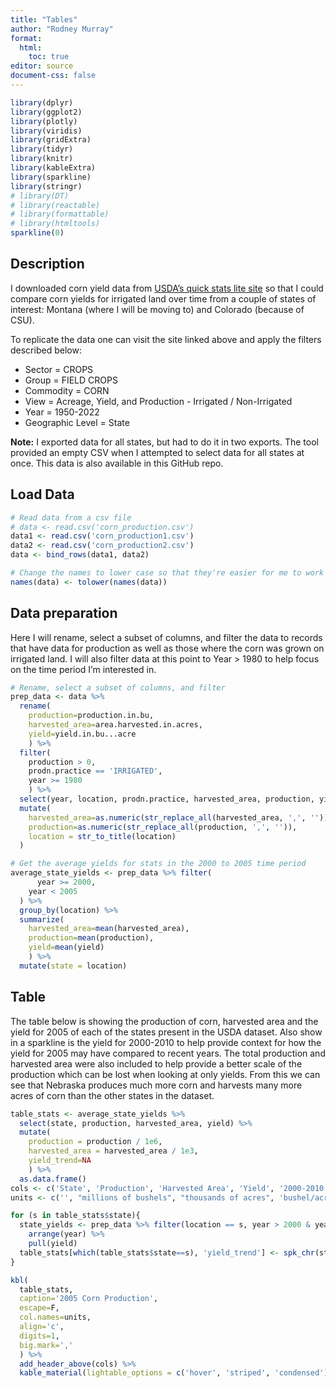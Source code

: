 ```yaml
---
title: "Tables"
author: "Rodney Murray"
format: 
  html:
    toc: true
editor: source
document-css: false
---
```


```r
library(dplyr)
library(ggplot2)
library(plotly)
library(viridis)
library(gridExtra)
library(tidyr)
library(knitr)
library(kableExtra)
library(sparkline)
library(stringr)
# library(DT)
# library(reactable)
# library(formattable)
# library(htmltools)
sparkline(0)
```


## Description

I downloaded corn yield data from [USDA's quick stats lite site](https://www.nass.usda.gov/Quick_Stats/Lite/index.php#91CC0BA8-1B17-3774-91BB-3549B470CD60) so that I could compare corn yields for irrigated land over time from a couple of states of interest: Montana (where I will be moving to) and Colorado (because of CSU).

To replicate the data one can visit the site linked above and apply the filters described below:

-   Sector = CROPS
-   Group = FIELD CROPS
-   Commodity = CORN
-   View = Acreage, Yield, and Production - Irrigated / Non-Irrigated
-   Year = 1950-2022
-   Geographic Level = State

**Note:** I exported data for all states, but had to do it in two exports. The tool provided an empty CSV when I attempted to select data for all states at once. This data is also available in this GitHub repo.

## Load Data

```r
# Read data from a csv file
# data <- read.csv('corn_production.csv')
data1 <- read.csv('corn_production1.csv')
data2 <- read.csv('corn_production2.csv')
data <- bind_rows(data1, data2)

# Change the names to lower case so that they're easier for me to work with
names(data) <- tolower(names(data))
```

## Data preparation

Here I will rename, select a subset of columns, and filter the data to records that have data for production as well as those where the corn was grown on irrigated land. I will also filter data at this point to Year \> 1980 to help focus on the time period I'm interested in.

```r
# Rename, select a subset of columns, and filter
prep_data <- data %>%
  rename(
    production=production.in.bu, 
    harvested_area=area.harvested.in.acres,
    yield=yield.in.bu...acre
    ) %>% 
  filter(
    production > 0,
    prodn.practice == 'IRRIGATED',
    year >= 1980
    ) %>% 
  select(year, location, prodn.practice, harvested_area, production, yield) %>% 
  mutate(
    harvested_area=as.numeric(str_replace_all(harvested_area, ',', '')),
    production=as.numeric(str_replace_all(production, ',', '')),
    location = str_to_title(location)
  )
```


```r
# Get the average yields for stats in the 2000 to 2005 time period
average_state_yields <- prep_data %>% filter(
      year >= 2000,
    year < 2005
  ) %>% 
  group_by(location) %>% 
  summarize(
    harvested_area=mean(harvested_area),
    production=mean(production),
    yield=mean(yield)
    ) %>% 
  mutate(state = location)
```


## Table

The table below is showing the production of corn, harvested area and the yield for 2005 of each of the states present in the USDA dataset. Also show in a sparkline is the yield for 2000-2010 to help provide context for how the yield for 2005 may have compared to recent years. The total production and harvested area were also included to help provide a better scale of the production which can be lost when looking at only yields. From this we can see that Nebraska produces much more corn and harvests many more acres of corn than the other states in the dataset.

```r
table_stats <- average_state_yields %>% 
  select(state, production, harvested_area, yield) %>% 
  mutate(
    production = production / 1e6,
    harvested_area = harvested_area / 1e3,
    yield_trend=NA
    ) %>% 
  as.data.frame()
cols <- c('State', 'Production', 'Harvested Area', 'Yield', '2000-2010 Yield Trend')
units <- c('', "millions of bushels", "thousands of acres", 'bushel/acre', 'bushel/acre')

for (s in table_stats$state){
  state_yields <- prep_data %>% filter(location == s, year > 2000 & year < 2010) %>% 
    arrange(year) %>% 
    pull(yield)
  table_stats[which(table_stats$state==s), 'yield_trend'] <- spk_chr(state_yields)
}

kbl(
  table_stats,
  caption='2005 Corn Production',
  escape=F,
  col.names=units,
  align='c',
  digits=1, 
  big.mark=','
  ) %>% 
  add_header_above(cols) %>%
  kable_material(lightable_options = c('hover', 'striped', 'condensed'))
```

